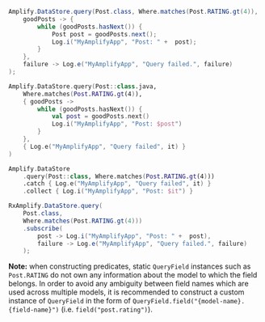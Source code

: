 <BlockSwitcher>
<Block name="Java">

```java
Amplify.DataStore.query(Post.class, Where.matches(Post.RATING.gt(4)),
    goodPosts -> {
        while (goodPosts.hasNext()) {
            Post post = goodPosts.next();
            Log.i("MyAmplifyApp", "Post: " +  post);
        }
    },
    failure -> Log.e("MyAmplifyApp", "Query failed.", failure)
);
```

</Block>
<Block name="Kotlin - Callbacks">

```kotlin
Amplify.DataStore.query(Post::class.java,
    Where.matches(Post.RATING.gt(4)),
    { goodPosts ->
        while (goodPosts.hasNext()) {
            val post = goodPosts.next()
            Log.i("MyAmplifyApp", "Post: $post")
        }
    },
    { Log.e("MyAmplifyApp", "Query failed", it) }
)
```

</Block>
<Block name="Kotlin - Coroutines">

```kotlin
Amplify.DataStore
    .query(Post::class, Where.matches(Post.RATING.gt(4)))
    .catch { Log.e("MyAmplifyApp", "Query failed", it) }
    .collect { Log.i("MyAmplifyApp", "Post: $it") }
```

</Block>
<Block name="RxJava">

```java
RxAmplify.DataStore.query(
    Post.class,
    Where.matches(Post.RATING.gt(4)))
    .subscribe(
        post -> Log.i("MyAmplifyApp", "Post: " +  post),
        failure -> Log.e("MyAmplifyApp", "Query failed.", failure)
    );
```

</Block>
</BlockSwitcher>

<Callout warning>

**Note:** when constructing predicates, static `QueryField` instances such as `Post.RATING` do not own any information about the model to which the field belongs. In order to avoid any ambiguity between field names which are used across multiple models, it is recommended to construct a custom instance of `QueryField` in the form of `QueryField.field("{model-name}.{field-name}")` (i.e. `field("post.rating")`).

</Callout>
